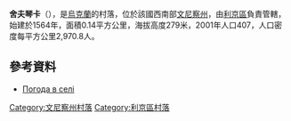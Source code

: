 {{coord|49|26|50|N|27|52|42|E|scale:30000|display=title}}

'''舍夫琴卡'''（{{lang-uk|Шевченка}}），是[[烏克蘭|烏克蘭]]的村落，位於該國西南部[[文尼察州|文尼察州]]，由[[利京區|利京區]]負責管轄，始建於1564年，面積0.14平方公里，海拔高度279米，2001年人口407，人口密度每平方公里2,970.8人。

==參考資料==
* [http://weather.in.ua/ua/vinnickaja/28750 Погода в селі ]

[[Category:文尼察州村落|Category:文尼察州村落]]
[[Category:利京區村落|Category:利京區村落]]


{{Vinnytsia-geo-stub}}